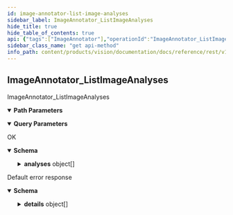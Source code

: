 ```yaml
---
id: image-annotator-list-image-analyses
sidebar_label: ImageAnnotator_ListImageAnalyses
hide_title: true
hide_table_of_contents: true
api: {"tags":["ImageAnnotator"],"operationId":"ImageAnnotator_ListImageAnalyses","parameters":[{"name":"user","in":"path","description":"The user id.","required":true,"schema":{"type":"string"}},{"name":"album","in":"path","description":"The album id.","required":true,"schema":{"type":"string"}},{"name":"image","in":"path","description":"The image id.","required":true,"schema":{"type":"string"}},{"name":"pageSize","in":"query","description":"If unspecified, server will pick an appropriate default.","schema":{"type":"integer","format":"int32"}},{"name":"pageToken","in":"query","description":"The value returned from the previous call.","schema":{"type":"string"}}],"responses":{"200":{"description":"OK","content":{"application/json":{"schema":{"type":"object","properties":{"analyses":{"type":"array","items":{"type":"object","properties":{"name":{"type":"string","description":"The name of the image analysis."},"properties":{"type":"object","properties":{"dominantColors":{"type":"array","items":{"type":"object","properties":{"color":{"type":"object","properties":{"red":{"type":"number","description":"The amount of red in the color as a value in the interval [0, 1].","format":"float"},"green":{"type":"number","description":"The amount of green in the color as a value in the interval [0, 1].","format":"float"},"blue":{"type":"number","description":"The amount of blue in the color as a value in the interval [0, 1].","format":"float"},"alpha":{"type":"object","properties":{"value":{"type":"number","description":"The float value.","format":"float"}},"description":"Wrapper message for `float`. The JSON representation for `FloatValue` is JSON number."}},"description":"Represents a color in the RGBA color space. This representation is designed for simplicity of conversion to/from color representations in various languages over compactness. For example, the fields of this representation can be trivially provided to the constructor of `java.awt.Color` in Java; it can also be trivially provided to UIColor's `+colorWithRed:green:blue:alpha` method in iOS; and, with just a little work, it can be easily formatted into a CSS `rgba()` string in JavaScript. This reference page doesn't carry information about the absolute color space that should be used to interpret the RGB value (e.g. sRGB, Adobe RGB, DCI-P3, BT.2020, etc.). By default, applications should assume the sRGB color space. When color equality needs to be decided, implementations, unless documented otherwise, treat two colors as equal if all their red, green, blue, and alpha values each differ by at most 1e-5. Example (Java):      import com.google.type.Color;      // ...      public static java.awt.Color fromProto(Color protocolor) {        float alpha = protocolor.hasAlpha()            ? protocolor.getAlpha().getValue()            : 1.0;        return new java.awt.Color(            protocolor.getRed(),            protocolor.getGreen(),            protocolor.getBlue(),            alpha);      }      public static Color toProto(java.awt.Color color) {        float red = (float) color.getRed();        float green = (float) color.getGreen();        float blue = (float) color.getBlue();        float denominator = 255.0;        Color.Builder resultBuilder =            Color                .newBuilder()                .setRed(red / denominator)                .setGreen(green / denominator)                .setBlue(blue / denominator);        int alpha = color.getAlpha();        if (alpha != 255) {          result.setAlpha(              FloatValue                  .newBuilder()                  .setValue(((float) alpha) / denominator)                  .build());        }        return resultBuilder.build();      }      // ... Example (iOS / Obj-C):      // ...      static UIColor* fromProto(Color* protocolor) {         float red = [protocolor red];         float green = [protocolor green];         float blue = [protocolor blue];         FloatValue* alpha_wrapper = [protocolor alpha];         float alpha = 1.0;         if (alpha_wrapper != nil) {           alpha = [alpha_wrapper value];         }         return [UIColor colorWithRed:red green:green blue:blue alpha:alpha];      }      static Color* toProto(UIColor* color) {          CGFloat red, green, blue, alpha;          if (![color getRed:&red green:&green blue:&blue alpha:&alpha]) {            return nil;          }          Color* result = [[Color alloc] init];          [result setRed:red];          [result setGreen:green];          [result setBlue:blue];          if (alpha <= 0.9999) {            [result setAlpha:floatWrapperWithValue(alpha)];          }          [result autorelease];          return result;     }     // ...  Example (JavaScript):     // ...     var protoToCssColor = function(rgb_color) {        var redFrac = rgb_color.red || 0.0;        var greenFrac = rgb_color.green || 0.0;        var blueFrac = rgb_color.blue || 0.0;        var red = Math.floor(redFrac * 255);        var green = Math.floor(greenFrac * 255);        var blue = Math.floor(blueFrac * 255);        if (!('alpha' in rgb_color)) {           return rgbToCssColor(red, green, blue);        }        var alphaFrac = rgb_color.alpha.value || 0.0;        var rgbParams = [red, green, blue].join(',');        return ['rgba(', rgbParams, ',', alphaFrac, ')'].join('');     };     var rgbToCssColor = function(red, green, blue) {       var rgbNumber = new Number((red << 16) | (green << 8) | blue);       var hexString = rgbNumber.toString(16);       var missingZeros = 6 - hexString.length;       var resultBuilder = ['#'];       for (var i = 0; i < missingZeros; i++) {          resultBuilder.push('0');       }       resultBuilder.push(hexString);       return resultBuilder.join('');     };     // ..."},"score":{"type":"number","description":"Image-specific score for this color. Value in range [0, 1].","format":"float"},"pixelFraction":{"type":"number","description":"The fraction of pixels the color occupies in the image. Value in range [0, 1].","format":"float"}},"description":"Color information consists of RGB channels, score, and the fraction of the image that the color occupies in the image."},"description":"Set of dominant colors and their corresponding scores."},"fingerprints":{"type":"array","items":{"type":"object","properties":{"content":{"type":"string","description":"The fingerprint of the image in binary representation.","format":"bytes"},"algorithm":{"type":"string","description":"The algorithm used to generate the fingerprint."}}},"description":"The fingerprints of the image."}}},"annotations":{"type":"object","properties":{"textAnnotations":{"type":"array","items":{"type":"object","properties":{"property":{"type":"object","properties":{"languages":{"type":"array","items":{"type":"object","properties":{"languageCode":{"type":"string","description":"The BCP-47 language code, such as \"en-US\" or \"sr-Latn\"."},"confidence":{"type":"number","description":"Confidence of detected language. Range [0, 1].","format":"float"}},"description":"Detected language for a structural component."},"description":"A list of detected languages together with confidence."}},"description":"Additional information detected on the structural component."},"boundingBox":{"type":"object","properties":{"vertices":{"type":"array","items":{"type":"object","properties":{"x":{"type":"integer","description":"X coordinate.","format":"int32"},"y":{"type":"integer","description":"Y coordinate.","format":"int32"}},"description":"A vertex represents a 2D point in the image. NOTE: the vertex coordinates are in the same scale as the original image."},"description":"The bounding polygon vertices."}},"description":"A bounding polygon for the detected image annotation."},"text":{"type":"string","description":"UTF-8 text detected by the OCR."},"confidence":{"type":"number","description":"Confidence of the OCR results for the paragraph. Range [0, 1].","format":"float"}}},"description":"The texts detected in the image."},"labelAnnotations":{"type":"array","items":{"type":"object","properties":{"name":{"type":"string","description":"The label resource name."},"score":{"type":"number","description":"Overall score of the result. Range [0, 1].","format":"float"},"topicality":{"type":"number","description":"The relevancy of the annotation. Range [0, 1].","format":"float"}}},"description":"The labels detected in the image."},"entityAnnotations":{"type":"array","items":{"type":"object","properties":{"name":{"type":"string","description":"The entity resource name."},"score":{"type":"number","description":"Overall score of the result. Range [0, 1].","format":"float"},"boundingBox":{"type":"object","properties":{"vertices":{"type":"array","items":{"type":"object","properties":{"x":{"type":"integer","description":"X coordinate.","format":"int32"},"y":{"type":"integer","description":"Y coordinate.","format":"int32"}},"description":"A vertex represents a 2D point in the image. NOTE: the vertex coordinates are in the same scale as the original image."},"description":"The bounding polygon vertices."}},"description":"A bounding polygon for the detected image annotation."}}},"description":"The entites detected in the image."},"knowledgeGraphAnnotations":{"type":"array","items":{"type":"object","properties":{"resource":{"type":"string","description":"The Animeshon Graph Knowledge-Base resource name."},"score":{"type":"number","description":"Overall score of the result. Range [0, 1].","format":"float"},"boundingBox":{"type":"object","properties":{"vertices":{"type":"array","items":{"type":"object","properties":{"x":{"type":"integer","description":"X coordinate.","format":"int32"},"y":{"type":"integer","description":"Y coordinate.","format":"int32"}},"description":"A vertex represents a 2D point in the image. NOTE: the vertex coordinates are in the same scale as the original image."},"description":"The bounding polygon vertices."}},"description":"A bounding polygon for the detected image annotation."}}},"description":"The Animeshon Graph Knowledge-Base resources detected in the image."},"webSearchAnnotations":{"type":"array","items":{"type":"object","properties":{"url":{"type":"string","description":"The result image URL."},"score":{"type":"number","description":"Overall relevancy score for the image.","format":"float"}}},"description":"The WebSearch resources (pages and images) detected in the image."},"safeSearchAnnotation":{"type":"object","properties":{"adult":{"enum":["UNKNOWN","VERY_UNLIKELY","UNLIKELY","POSSIBLE","LIKELY","VERY_LIKELY"],"type":"string","description":"Represents the adult content likelihood for the image. Adult content may contain elements such as nudity, pornographic images or cartoons, or sexual activities.","format":"enum"},"racy":{"enum":["UNKNOWN","VERY_UNLIKELY","UNLIKELY","POSSIBLE","LIKELY","VERY_LIKELY"],"type":"string","description":"Likelihood that the request image contains racy content. Racy content may include (but is not limited to) skimpy or sheer clothing, strategically covered nudity, lewd or provocative poses, or close-ups of sensitive body areas.","format":"enum"},"violence":{"enum":["UNKNOWN","VERY_UNLIKELY","UNLIKELY","POSSIBLE","LIKELY","VERY_LIKELY"],"type":"string","description":"Likelihood that this image contains violent content.","format":"enum"},"medical":{"enum":["UNKNOWN","VERY_UNLIKELY","UNLIKELY","POSSIBLE","LIKELY","VERY_LIKELY"],"type":"string","description":"Likelihood that this is a medical image.","format":"enum"},"juvenile":{"enum":["UNKNOWN","VERY_UNLIKELY","UNLIKELY","POSSIBLE","LIKELY","VERY_LIKELY"],"type":"string","description":"Likelihood that the request image contains one or more individuals decipted as juveniles. Juvenile content may contain elements such as school-aged children, preschoolers, toddlers, infants, and newborns. The target age considered as juvenile is from 0 to 14~16 years old.","format":"enum"}}}}},"createTime":{"type":"string","description":"The creation time indicating when this revision was created.","format":"date-time"}},"description":"TODO: add information about the model used and whether the analysis is STABLE TODO: or EXPERIMENTAL. NOTE: Latest should return the latest STABLE analysis."},"description":"The list of image analyses."},"nextPageToken":{"type":"string","description":"A token to retrieve next page of results."}}}}}},"default":{"description":"Default error response","content":{"application/json":{"schema":{"type":"object","properties":{"code":{"type":"integer","description":"The status code, which should be an enum value of [google.rpc.Code][google.rpc.Code].","format":"int32"},"message":{"type":"string","description":"A developer-facing error message, which should be in English. Any user-facing error message should be localized and sent in the [google.rpc.Status.details][google.rpc.Status.details] field, or localized by the client."},"details":{"type":"array","items":{"type":"object","properties":{"@type":{"type":"string","description":"The type of the serialized message."}},"additionalProperties":true,"description":"Contains an arbitrary serialized message along with a @type that describes the type of the serialized message."},"description":"A list of messages that carry the error details.  There is a common set of message types for APIs to use."}},"description":"The `Status` type defines a logical error model that is suitable for different programming environments, including REST APIs and RPC APIs. It is used by [gRPC](https://github.com/grpc). Each `Status` message contains three pieces of data: error code, error message, and error details. You can find out more about this error model and how to work with it in the [API Design Guide](https://cloud.google.com/apis/design/errors)."}}}}},"description":"ImageAnnotator_ListImageAnalyses","method":"get","path":"/v1alpha1/users/{user}/albums/{album}/images/{image}/analyses","servers":[{"url":"https://vision.animeapis.com"}],"info":{"title":"animeshon.vision","version":"v1alpha1"},"postman":{"name":"Image Annotator List Image Analyses","description":{"type":"text/plain"},"url":{"path":["v1alpha1","users",":user","albums",":album","images",":image","analyses"],"host":["{{baseUrl}}"],"query":[{"disabled":false,"description":{"content":"If unspecified, server will pick an appropriate default.","type":"text/plain"},"key":"pageSize","value":""},{"disabled":false,"description":{"content":"The value returned from the previous call.","type":"text/plain"},"key":"pageToken","value":""}],"variable":[{"disabled":false,"description":{"content":"(Required) The user id.","type":"text/plain"},"type":"any","value":"","key":"user"},{"disabled":false,"description":{"content":"(Required) The album id.","type":"text/plain"},"type":"any","value":"","key":"album"},{"disabled":false,"description":{"content":"(Required) The image id.","type":"text/plain"},"type":"any","value":"","key":"image"}]},"header":[{"key":"Accept","value":"application/json"}],"method":"GET"}}
sidebar_class_name: "get api-method"
info_path: content/products/vision/documentation/docs/reference/rest/v1alpha1/animeshon-vision
---
```



## ImageAnnotator_ListImageAnalyses



ImageAnnotator_ListImageAnalyses

<details style={{"marginBottom":"1rem"}} data-collapsed={false} open={true}><summary style={{}}><strong>Path Parameters</strong></summary><div><ul><ParamsItem className={"paramsItem"} param={{"name":"user","in":"path","description":"The user id.","required":true,"schema":{"type":"string"}}}></ParamsItem><ParamsItem className={"paramsItem"} param={{"name":"album","in":"path","description":"The album id.","required":true,"schema":{"type":"string"}}}></ParamsItem><ParamsItem className={"paramsItem"} param={{"name":"image","in":"path","description":"The image id.","required":true,"schema":{"type":"string"}}}></ParamsItem></ul></div></details><details style={{"marginBottom":"1rem"}} data-collapsed={false} open={true}><summary style={{}}><strong>Query Parameters</strong></summary><div><ul><ParamsItem className={"paramsItem"} param={{"name":"pageSize","in":"query","description":"If unspecified, server will pick an appropriate default.","schema":{"type":"integer","format":"int32"}}}></ParamsItem><ParamsItem className={"paramsItem"} param={{"name":"pageToken","in":"query","description":"The value returned from the previous call.","schema":{"type":"string"}}}></ParamsItem></ul></div></details><div><ApiTabs><TabItem label={"200"} value={"200"}><div>

OK

</div><div><details style={{}} data-collapsed={false} open={true}><summary style={{"textAlign":"left"}}><strong>Schema</strong></summary><div style={{"textAlign":"left","marginLeft":"1rem"}}></div><ul style={{"marginLeft":"1rem"}}><SchemaItem collapsible={true} className={"schemaItem"}><details style={{}}><summary style={{}}><strong>analyses</strong><span style={{"opacity":"0.6"}}> object[]</span></summary><div style={{"marginLeft":"1rem"}}><div style={{"marginTop":".5rem","marginBottom":".5rem"}}>

The list of image analyses.

</div><ul><SchemaItem collapsible={false} name={"name"} required={false} schemaDescription={"The name of the image analysis."} schemaName={"string"} qualifierMessage={undefined}></SchemaItem><SchemaItem collapsible={true} className={"schemaItem"}><details style={{}}><summary style={{}}><strong>properties</strong><span style={{"opacity":"0.6"}}> object</span></summary><div style={{"marginLeft":"1rem"}}><ul><SchemaItem collapsible={true} className={"schemaItem"}><details style={{}}><summary style={{}}><strong>dominantColors</strong><span style={{"opacity":"0.6"}}> object[]</span></summary><div style={{"marginLeft":"1rem"}}><div style={{"marginTop":".5rem","marginBottom":".5rem"}}>

Set of dominant colors and their corresponding scores.

</div><ul><SchemaItem collapsible={true} className={"schemaItem"}><details style={{}}><summary style={{}}><strong>color</strong><span style={{"opacity":"0.6"}}> object</span></summary><div style={{"marginLeft":"1rem"}}><div style={{"marginTop":".5rem","marginBottom":".5rem"}}>

Represents a color in the RGBA color space. This representation is designed for simplicity of conversion to/from color representations in various languages over compactness. For example, the fields of this representation can be trivially provided to the constructor of `java.awt.Color` in Java; it can also be trivially provided to UIColor's `+colorWithRed:green:blue:alpha` method in iOS; and, with just a little work, it can be easily formatted into a CSS `rgba()` string in JavaScript. This reference page doesn't carry information about the absolute color space that should be used to interpret the RGB value (e.g. sRGB, Adobe RGB, DCI-P3, BT.2020, etc.). By default, applications should assume the sRGB color space. When color equality needs to be decided, implementations, unless documented otherwise, treat two colors as equal if all their red, green, blue, and alpha values each differ by at most 1e-5. Example (Java):      import com.google.type.Color;      // ...      public static java.awt.Color fromProto(Color protocolor) {        float alpha = protocolor.hasAlpha()            ? protocolor.getAlpha().getValue()            : 1.0;        return new java.awt.Color(            protocolor.getRed(),            protocolor.getGreen(),            protocolor.getBlue(),            alpha);      }      public static Color toProto(java.awt.Color color) {        float red = (float) color.getRed();        float green = (float) color.getGreen();        float blue = (float) color.getBlue();        float denominator = 255.0;        Color.Builder resultBuilder =            Color                .newBuilder()                .setRed(red / denominator)                .setGreen(green / denominator)                .setBlue(blue / denominator);        int alpha = color.getAlpha();        if (alpha != 255) {          result.setAlpha(              FloatValue                  .newBuilder()                  .setValue(((float) alpha) / denominator)                  .build());        }        return resultBuilder.build();      }      // ... Example (iOS / Obj-C):      // ...      static UIColor* fromProto(Color* protocolor) {         float red = [protocolor red];         float green = [protocolor green];         float blue = [protocolor blue];         FloatValue* alpha_wrapper = [protocolor alpha];         float alpha = 1.0;         if (alpha_wrapper != nil) {           alpha = [alpha_wrapper value];         }         return [UIColor colorWithRed:red green:green blue:blue alpha:alpha];      }      static Color* toProto(UIColor* color) {          CGFloat red, green, blue, alpha;          if (![color getRed:&red green:&green blue:&blue alpha:&alpha]) {            return nil;          }          Color* result = [[Color alloc] init];          [result setRed:red];          [result setGreen:green];          [result setBlue:blue];          if (alpha <= 0.9999) {            [result setAlpha:floatWrapperWithValue(alpha)];          }          [result autorelease];          return result;     }     // ...  Example (JavaScript):     // ...     var protoToCssColor = function(rgb_color) {        var redFrac = rgb_color.red || 0.0;        var greenFrac = rgb_color.green || 0.0;        var blueFrac = rgb_color.blue || 0.0;        var red = Math.floor(redFrac * 255);        var green = Math.floor(greenFrac * 255);        var blue = Math.floor(blueFrac * 255);        if (!('alpha' in rgb_color)) {           return rgbToCssColor(red, green, blue);        }        var alphaFrac = rgb_color.alpha.value || 0.0;        var rgbParams = [red, green, blue].join(',');        return ['rgba(', rgbParams, ',', alphaFrac, ')'].join('');     };     var rgbToCssColor = function(red, green, blue) {       var rgbNumber = new Number((red << 16) | (green << 8) | blue);       var hexString = rgbNumber.toString(16);       var missingZeros = 6 - hexString.length;       var resultBuilder = ['#'];       for (var i = 0; i < missingZeros; i++) {          resultBuilder.push('0');       }       resultBuilder.push(hexString);       return resultBuilder.join('');     };     // ...

</div><ul><SchemaItem collapsible={false} name={"red"} required={false} schemaDescription={"The amount of red in the color as a value in the interval [0, 1]."} schemaName={"float"} qualifierMessage={undefined}></SchemaItem><SchemaItem collapsible={false} name={"green"} required={false} schemaDescription={"The amount of green in the color as a value in the interval [0, 1]."} schemaName={"float"} qualifierMessage={undefined}></SchemaItem><SchemaItem collapsible={false} name={"blue"} required={false} schemaDescription={"The amount of blue in the color as a value in the interval [0, 1]."} schemaName={"float"} qualifierMessage={undefined}></SchemaItem><SchemaItem collapsible={true} className={"schemaItem"}><details style={{}}><summary style={{}}><strong>alpha</strong><span style={{"opacity":"0.6"}}> object</span></summary><div style={{"marginLeft":"1rem"}}><div style={{"marginTop":".5rem","marginBottom":".5rem"}}>

Wrapper message for `float`. The JSON representation for `FloatValue` is JSON number.

</div><ul><SchemaItem collapsible={false} name={"value"} required={false} schemaDescription={"The float value."} schemaName={"float"} qualifierMessage={undefined}></SchemaItem></ul></div></details></SchemaItem></ul></div></details></SchemaItem><SchemaItem collapsible={false} name={"score"} required={false} schemaDescription={"Image-specific score for this color. Value in range [0, 1]."} schemaName={"float"} qualifierMessage={undefined}></SchemaItem><SchemaItem collapsible={false} name={"pixelFraction"} required={false} schemaDescription={"The fraction of pixels the color occupies in the image. Value in range [0, 1]."} schemaName={"float"} qualifierMessage={undefined}></SchemaItem></ul></div></details></SchemaItem><SchemaItem collapsible={true} className={"schemaItem"}><details style={{}}><summary style={{}}><strong>fingerprints</strong><span style={{"opacity":"0.6"}}> object[]</span></summary><div style={{"marginLeft":"1rem"}}><div style={{"marginTop":".5rem","marginBottom":".5rem"}}>

The fingerprints of the image.

</div><ul><SchemaItem collapsible={false} name={"content"} required={false} schemaDescription={"The fingerprint of the image in binary representation."} schemaName={"bytes"} qualifierMessage={undefined}></SchemaItem><SchemaItem collapsible={false} name={"algorithm"} required={false} schemaDescription={"The algorithm used to generate the fingerprint."} schemaName={"string"} qualifierMessage={undefined}></SchemaItem></ul></div></details></SchemaItem></ul></div></details></SchemaItem><SchemaItem collapsible={true} className={"schemaItem"}><details style={{}}><summary style={{}}><strong>annotations</strong><span style={{"opacity":"0.6"}}> object</span></summary><div style={{"marginLeft":"1rem"}}><ul><SchemaItem collapsible={true} className={"schemaItem"}><details style={{}}><summary style={{}}><strong>textAnnotations</strong><span style={{"opacity":"0.6"}}> object[]</span></summary><div style={{"marginLeft":"1rem"}}><div style={{"marginTop":".5rem","marginBottom":".5rem"}}>

The texts detected in the image.

</div><ul><SchemaItem collapsible={true} className={"schemaItem"}><details style={{}}><summary style={{}}><strong>property</strong><span style={{"opacity":"0.6"}}> object</span></summary><div style={{"marginLeft":"1rem"}}><div style={{"marginTop":".5rem","marginBottom":".5rem"}}>

Additional information detected on the structural component.

</div><ul><SchemaItem collapsible={true} className={"schemaItem"}><details style={{}}><summary style={{}}><strong>languages</strong><span style={{"opacity":"0.6"}}> object[]</span></summary><div style={{"marginLeft":"1rem"}}><div style={{"marginTop":".5rem","marginBottom":".5rem"}}>

A list of detected languages together with confidence.

</div><ul><SchemaItem collapsible={false} name={"languageCode"} required={false} schemaDescription={"The BCP-47 language code, such as \"en-US\" or \"sr-Latn\"."} schemaName={"string"} qualifierMessage={undefined}></SchemaItem><SchemaItem collapsible={false} name={"confidence"} required={false} schemaDescription={"Confidence of detected language. Range [0, 1]."} schemaName={"float"} qualifierMessage={undefined}></SchemaItem></ul></div></details></SchemaItem></ul></div></details></SchemaItem><SchemaItem collapsible={true} className={"schemaItem"}><details style={{}}><summary style={{}}><strong>boundingBox</strong><span style={{"opacity":"0.6"}}> object</span></summary><div style={{"marginLeft":"1rem"}}><div style={{"marginTop":".5rem","marginBottom":".5rem"}}>

A bounding polygon for the detected image annotation.

</div><ul><SchemaItem collapsible={true} className={"schemaItem"}><details style={{}}><summary style={{}}><strong>vertices</strong><span style={{"opacity":"0.6"}}> object[]</span></summary><div style={{"marginLeft":"1rem"}}><div style={{"marginTop":".5rem","marginBottom":".5rem"}}>

The bounding polygon vertices.

</div><ul><SchemaItem collapsible={false} name={"x"} required={false} schemaDescription={"X coordinate."} schemaName={"int32"} qualifierMessage={undefined}></SchemaItem><SchemaItem collapsible={false} name={"y"} required={false} schemaDescription={"Y coordinate."} schemaName={"int32"} qualifierMessage={undefined}></SchemaItem></ul></div></details></SchemaItem></ul></div></details></SchemaItem><SchemaItem collapsible={false} name={"text"} required={false} schemaDescription={"UTF-8 text detected by the OCR."} schemaName={"string"} qualifierMessage={undefined}></SchemaItem><SchemaItem collapsible={false} name={"confidence"} required={false} schemaDescription={"Confidence of the OCR results for the paragraph. Range [0, 1]."} schemaName={"float"} qualifierMessage={undefined}></SchemaItem></ul></div></details></SchemaItem><SchemaItem collapsible={true} className={"schemaItem"}><details style={{}}><summary style={{}}><strong>labelAnnotations</strong><span style={{"opacity":"0.6"}}> object[]</span></summary><div style={{"marginLeft":"1rem"}}><div style={{"marginTop":".5rem","marginBottom":".5rem"}}>

The labels detected in the image.

</div><ul><SchemaItem collapsible={false} name={"name"} required={false} schemaDescription={"The label resource name."} schemaName={"string"} qualifierMessage={undefined}></SchemaItem><SchemaItem collapsible={false} name={"score"} required={false} schemaDescription={"Overall score of the result. Range [0, 1]."} schemaName={"float"} qualifierMessage={undefined}></SchemaItem><SchemaItem collapsible={false} name={"topicality"} required={false} schemaDescription={"The relevancy of the annotation. Range [0, 1]."} schemaName={"float"} qualifierMessage={undefined}></SchemaItem></ul></div></details></SchemaItem><SchemaItem collapsible={true} className={"schemaItem"}><details style={{}}><summary style={{}}><strong>entityAnnotations</strong><span style={{"opacity":"0.6"}}> object[]</span></summary><div style={{"marginLeft":"1rem"}}><div style={{"marginTop":".5rem","marginBottom":".5rem"}}>

The entites detected in the image.

</div><ul><SchemaItem collapsible={false} name={"name"} required={false} schemaDescription={"The entity resource name."} schemaName={"string"} qualifierMessage={undefined}></SchemaItem><SchemaItem collapsible={false} name={"score"} required={false} schemaDescription={"Overall score of the result. Range [0, 1]."} schemaName={"float"} qualifierMessage={undefined}></SchemaItem><SchemaItem collapsible={true} className={"schemaItem"}><details style={{}}><summary style={{}}><strong>boundingBox</strong><span style={{"opacity":"0.6"}}> object</span></summary><div style={{"marginLeft":"1rem"}}><div style={{"marginTop":".5rem","marginBottom":".5rem"}}>

A bounding polygon for the detected image annotation.

</div><ul><SchemaItem collapsible={true} className={"schemaItem"}><details style={{}}><summary style={{}}><strong>vertices</strong><span style={{"opacity":"0.6"}}> object[]</span></summary><div style={{"marginLeft":"1rem"}}><div style={{"marginTop":".5rem","marginBottom":".5rem"}}>

The bounding polygon vertices.

</div><ul><SchemaItem collapsible={false} name={"x"} required={false} schemaDescription={"X coordinate."} schemaName={"int32"} qualifierMessage={undefined}></SchemaItem><SchemaItem collapsible={false} name={"y"} required={false} schemaDescription={"Y coordinate."} schemaName={"int32"} qualifierMessage={undefined}></SchemaItem></ul></div></details></SchemaItem></ul></div></details></SchemaItem></ul></div></details></SchemaItem><SchemaItem collapsible={true} className={"schemaItem"}><details style={{}}><summary style={{}}><strong>knowledgeGraphAnnotations</strong><span style={{"opacity":"0.6"}}> object[]</span></summary><div style={{"marginLeft":"1rem"}}><div style={{"marginTop":".5rem","marginBottom":".5rem"}}>

The Animeshon Graph Knowledge-Base resources detected in the image.

</div><ul><SchemaItem collapsible={false} name={"resource"} required={false} schemaDescription={"The Animeshon Graph Knowledge-Base resource name."} schemaName={"string"} qualifierMessage={undefined}></SchemaItem><SchemaItem collapsible={false} name={"score"} required={false} schemaDescription={"Overall score of the result. Range [0, 1]."} schemaName={"float"} qualifierMessage={undefined}></SchemaItem><SchemaItem collapsible={true} className={"schemaItem"}><details style={{}}><summary style={{}}><strong>boundingBox</strong><span style={{"opacity":"0.6"}}> object</span></summary><div style={{"marginLeft":"1rem"}}><div style={{"marginTop":".5rem","marginBottom":".5rem"}}>

A bounding polygon for the detected image annotation.

</div><ul><SchemaItem collapsible={true} className={"schemaItem"}><details style={{}}><summary style={{}}><strong>vertices</strong><span style={{"opacity":"0.6"}}> object[]</span></summary><div style={{"marginLeft":"1rem"}}><div style={{"marginTop":".5rem","marginBottom":".5rem"}}>

The bounding polygon vertices.

</div><ul><SchemaItem collapsible={false} name={"x"} required={false} schemaDescription={"X coordinate."} schemaName={"int32"} qualifierMessage={undefined}></SchemaItem><SchemaItem collapsible={false} name={"y"} required={false} schemaDescription={"Y coordinate."} schemaName={"int32"} qualifierMessage={undefined}></SchemaItem></ul></div></details></SchemaItem></ul></div></details></SchemaItem></ul></div></details></SchemaItem><SchemaItem collapsible={true} className={"schemaItem"}><details style={{}}><summary style={{}}><strong>webSearchAnnotations</strong><span style={{"opacity":"0.6"}}> object[]</span></summary><div style={{"marginLeft":"1rem"}}><div style={{"marginTop":".5rem","marginBottom":".5rem"}}>

The WebSearch resources (pages and images) detected in the image.

</div><ul><SchemaItem collapsible={false} name={"url"} required={false} schemaDescription={"The result image URL."} schemaName={"string"} qualifierMessage={undefined}></SchemaItem><SchemaItem collapsible={false} name={"score"} required={false} schemaDescription={"Overall relevancy score for the image."} schemaName={"float"} qualifierMessage={undefined}></SchemaItem></ul></div></details></SchemaItem><SchemaItem collapsible={true} className={"schemaItem"}><details style={{}}><summary style={{}}><strong>safeSearchAnnotation</strong><span style={{"opacity":"0.6"}}> object</span></summary><div style={{"marginLeft":"1rem"}}><ul><SchemaItem collapsible={false} name={"adult"} required={false} schemaDescription={"Represents the adult content likelihood for the image. Adult content may contain elements such as nudity, pornographic images or cartoons, or sexual activities."} schemaName={"enum"} qualifierMessage={"**Possible values:** [`UNKNOWN`, `VERY_UNLIKELY`, `UNLIKELY`, `POSSIBLE`, `LIKELY`, `VERY_LIKELY`]"}></SchemaItem><SchemaItem collapsible={false} name={"racy"} required={false} schemaDescription={"Likelihood that the request image contains racy content. Racy content may include (but is not limited to) skimpy or sheer clothing, strategically covered nudity, lewd or provocative poses, or close-ups of sensitive body areas."} schemaName={"enum"} qualifierMessage={"**Possible values:** [`UNKNOWN`, `VERY_UNLIKELY`, `UNLIKELY`, `POSSIBLE`, `LIKELY`, `VERY_LIKELY`]"}></SchemaItem><SchemaItem collapsible={false} name={"violence"} required={false} schemaDescription={"Likelihood that this image contains violent content."} schemaName={"enum"} qualifierMessage={"**Possible values:** [`UNKNOWN`, `VERY_UNLIKELY`, `UNLIKELY`, `POSSIBLE`, `LIKELY`, `VERY_LIKELY`]"}></SchemaItem><SchemaItem collapsible={false} name={"medical"} required={false} schemaDescription={"Likelihood that this is a medical image."} schemaName={"enum"} qualifierMessage={"**Possible values:** [`UNKNOWN`, `VERY_UNLIKELY`, `UNLIKELY`, `POSSIBLE`, `LIKELY`, `VERY_LIKELY`]"}></SchemaItem><SchemaItem collapsible={false} name={"juvenile"} required={false} schemaDescription={"Likelihood that the request image contains one or more individuals decipted as juveniles. Juvenile content may contain elements such as school-aged children, preschoolers, toddlers, infants, and newborns. The target age considered as juvenile is from 0 to 14~16 years old."} schemaName={"enum"} qualifierMessage={"**Possible values:** [`UNKNOWN`, `VERY_UNLIKELY`, `UNLIKELY`, `POSSIBLE`, `LIKELY`, `VERY_LIKELY`]"}></SchemaItem></ul></div></details></SchemaItem></ul></div></details></SchemaItem><SchemaItem collapsible={false} name={"createTime"} required={false} schemaDescription={"The creation time indicating when this revision was created."} schemaName={"date-time"} qualifierMessage={undefined}></SchemaItem></ul></div></details></SchemaItem><SchemaItem collapsible={false} name={"nextPageToken"} required={false} schemaDescription={"A token to retrieve next page of results."} schemaName={"string"} qualifierMessage={undefined}></SchemaItem></ul></details></div></TabItem><TabItem label={"default"} value={"default"}><div>

Default error response

</div><div><details style={{}} data-collapsed={false} open={true}><summary style={{"textAlign":"left"}}><strong>Schema</strong></summary><div style={{"textAlign":"left","marginLeft":"1rem"}}></div><ul style={{"marginLeft":"1rem"}}><SchemaItem collapsible={false} name={"code"} required={false} schemaDescription={"The status code, which should be an enum value of [google.rpc.Code][google.rpc.Code]."} schemaName={"int32"} qualifierMessage={undefined}></SchemaItem><SchemaItem collapsible={false} name={"message"} required={false} schemaDescription={"A developer-facing error message, which should be in English. Any user-facing error message should be localized and sent in the [google.rpc.Status.details][google.rpc.Status.details] field, or localized by the client."} schemaName={"string"} qualifierMessage={undefined}></SchemaItem><SchemaItem collapsible={true} className={"schemaItem"}><details style={{}}><summary style={{}}><strong>details</strong><span style={{"opacity":"0.6"}}> object[]</span></summary><div style={{"marginLeft":"1rem"}}><div style={{"marginTop":".5rem","marginBottom":".5rem"}}>

A list of messages that carry the error details.  There is a common set of message types for APIs to use.

</div><ul><SchemaItem collapsible={false} name={"@type"} required={false} schemaDescription={"The type of the serialized message."} schemaName={"string"} qualifierMessage={undefined}></SchemaItem></ul></div></details></SchemaItem></ul></details></div></TabItem></ApiTabs></div>
      